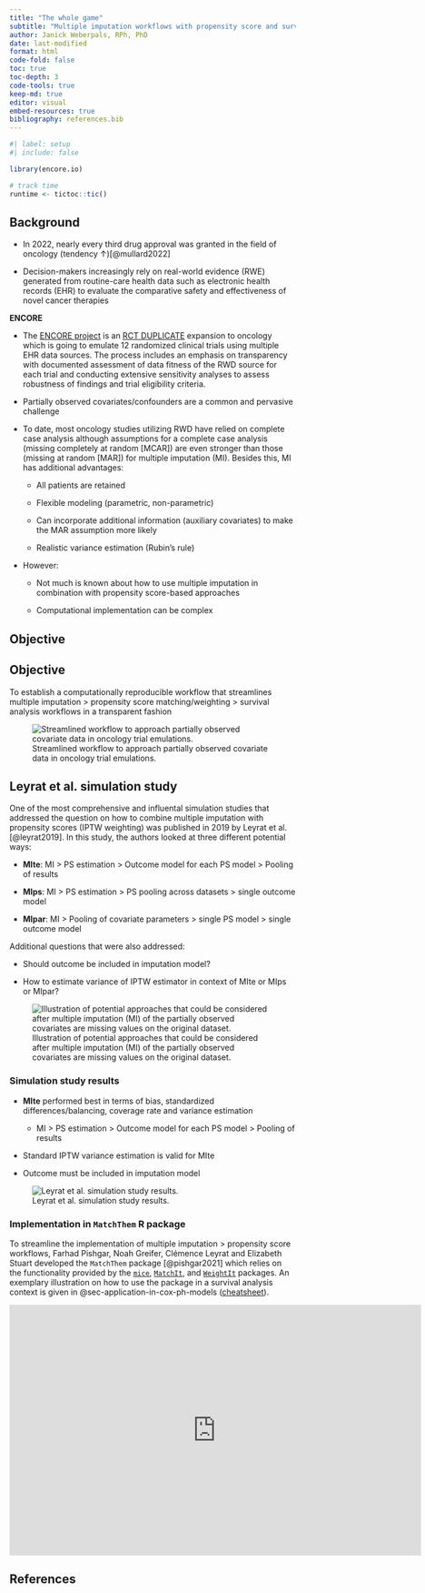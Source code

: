 ```yaml
---
title: "The whole game"
subtitle: "Multiple imputation workflows with propensity score and survival analysis"
author: Janick Weberpals, RPh, PhD
date: last-modified
format: html
code-fold: false
toc: true
toc-depth: 3
code-tools: true
keep-md: true
editor: visual
embed-resources: true
bibliography: references.bib
---
```


```r
#| label: setup
#| include: false

library(encore.io)

# track time
runtime <- tictoc::tic()
```

## Background

-   In 2022, nearly every third drug approval was granted in the field of oncology (tendency ↑)[@mullard2022]

-   Decision-makers increasingly rely on real-world evidence (RWE) generated from routine-care health data such as electronic health records (EHR) to evaluate the comparative safety and effectiveness of novel cancer therapies

**ENCORE**

-   The [ENCORE project](https://www.fda.gov/about-fda/oncology-center-excellence/calibrating-real-world-evidence-studies-oncology-against-randomized-trials-encore) is an [RCT DUPLICATE](https://www.rctduplicate.org/) expansion to oncology which is going to emulate 12 randomized clinical trials using multiple EHR data sources. The process includes an emphasis on transparency with documented assessment of data fitness of the RWD source for each trial and conducting extensive sensitivity analyses to assess robustness of findings and trial eligibility criteria.

-   Partially observed covariates/confounders are a common and pervasive challenge

-   To date, most oncology studies utilizing RWD have relied on complete case analysis although assumptions for a complete case analysis (missing completely at random \[MCAR\]) are even stronger than those (missing at random \[MAR\]) for multiple imputation (MI). Besides this, MI has additional advantages:

    -   All patients are retained

    -   Flexible modeling (parametric, non-parametric)

    -   Can incorporate additional information (auxiliary covariates) to make the MAR assumption more likely

    -   Realistic variance estimation (Rubin's rule)

-   However:

    -   Not much is known about how to use multiple imputation in combination with propensity score-based approaches

    -   Computational implementation can be complex

## Objective

::: callout-tip
## Objective

To establish a computationally reproducible workflow that streamlines multiple imputation \> propensity score matching/weighting \> survival analysis workflows in a transparent fashion
:::

![Streamlined workflow to approach partially observed covariate data in oncology trial emulations.](/images/workflow.png){#fig-workflow fig-align="center"}

## Leyrat et al. simulation study

One of the most comprehensive and influental simulation studies that addressed the question on how to combine multiple imputation with propensity scores (IPTW weighting) was published in 2019 by Leyrat et al. [@leyrat2019]. In this study, the authors looked at three different potential ways:

-   **MIte**: MI \> PS estimation \> Outcome model for each PS model \> Pooling of results

-   **MIps**: MI \> PS estimation \> PS pooling across datasets \> single outcome model

-   **MIpar**: MI \> Pooling of covariate parameters \> single PS model \> single outcome model

Additional questions that were also addressed:

-   Should outcome be included in imputation model?

-   How to estimate variance of IPTW estimator in context of MIte or MIps or MIpar?

![Illustration of potential approaches that could be considered after multiple imputation (MI) of the partially observed covariates are missing values on the original dataset.](/images/mi_ps.png){#fig-ps fig-align="center"}

### Simulation study results {#sec-simulation-study-results}

-   **MIte** performed best in terms of bias, standardized differences/balancing, coverage rate and variance estimation

    -   MI \> PS estimation \> Outcome model for each PS model \> Pooling of results

-   Standard IPTW variance estimation is valid for MIte

-   Outcome must be included in imputation model

![Leyrat et al. simulation study results.](/images/leyrat_results.png){#fig-results fig-align="center"}

### Implementation in `MatchThem` R package

To streamline the implementation of multiple imputation \> propensity score workflows, Farhad Pishgar, Noah Greifer, Clémence Leyrat and Elizabeth Stuart developed the `MatchThem` package [@pishgar2021] which relies on the functionality provided by the [`mice`](https://cran.r-project.org/package=mice), [`MatchIt`](https://cran.r-project.org/package=MatchIt), and [`WeightIt`](https://cran.r-project.org/package=WeightIt) packages. An exemplary illustration on how to use the package in a survival analysis context is given in @sec-application-in-cox-ph-models ([cheatsheet](https://cran.r-project.org/web/packages/MatchThem/vignettes/cheatsheet.pdf)).

<iframe src="https://cran.r-project.org/web/packages/MatchThem/vignettes/cheatsheet.pdf" frameborder="0" width="725" height="440.6641" allowfullscreen="true" mozallowfullscreen="true" webkitallowfullscreen="true">

</iframe>

## References

::: {#refs}
:::
